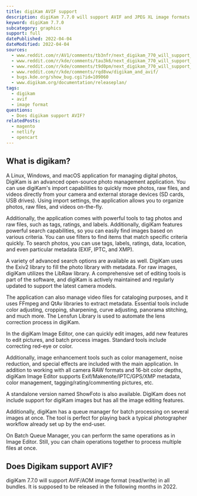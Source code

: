 ```yaml
---
title: digiKam AVIF support
description: digiKam 7.7.0 will support AVIF and JPEG XL image formats out of box in the original installers.
keyword: digiKam 7.7.0
subcategory: graphics
support: full
datePublished: 2022-04-04
dateModified: 2022-04-04
sources:
  - www.reddit.com/r/AV1/comments/tb3nfr/next_digikam_770_will_support_avif_and_jpeg_xl/
  - www.reddit.com/r/kde/comments/tau3k6/next_digikam_770_will_support_avifaom_image/
  - www.reddit.com/r/kde/comments/t9d0pm/next_digikam_770_will_support_jpegxl_image_format/
  - www.reddit.com/r/kde/comments/rqd8vw/digikam_and_avif/
  - bugs.kde.org/show_bug.cgi?id=109060
  - www.digikam.org/documentation/releaseplan/
tags:
  - digikam
  - avif
  - image format
questions:
  - Does digikam support AVIF?
relatedPosts:
  - magento
  - netlify
  - opencart
---
```


## What is digikam?

A Linux, Windows, and macOS application for managing digital photos, DigiKam is an advanced open-source photo management application. You can use digiKam's import capabilities to quickly move photos, raw files, and videos directly from your camera and external storage devices (SD cards, USB drives). Using import settings, the application allows you to organize photos, raw files, and videos on-the-fly.

Additionally, the application comes with powerful tools to tag photos and raw files, such as tags, ratings, and labels. Additionally, digiKam features powerful search capabilities, so you can easily find images based on various criteria. You can use filters to find items that match specific criteria quickly. To search photos, you can use tags, labels, ratings, data, location, and even particular metadata (EXIF, IPTC, and XMP).

A variety of advanced search options are available as well. DigiKam uses the Exiv2 library to fill the photo library with metadata. For raw images, digiKam utilizes the LibRaw library. A comprehensive set of editing tools is part of the software, and digiKam is actively maintained and regularly updated to support the latest camera models.

The application can also manage video files for cataloging purposes, and it uses FFmpeg and QtAv libraries to extract metadata. Essential tools include color adjusting, cropping, sharpening, curve adjusting, panorama stitching, and much more. The Lensfun Library is used to automate the lens correction process in digiKam.

In the digiKam Image Editor, one can quickly edit images, add new features to edit pictures, and batch process images. Standard tools include correcting red-eye or color.

Additionally, image enhancement tools such as color management, noise reduction, and special effects are included with the main application. In addition to working with all camera RAW formats and 16-bit color depths, digiKam Image Editor supports Exif/Makenote/IPTC/GPS/XMP metadata, color management, tagging/rating/commenting pictures, etc.

A standalone version named ShowFoto is also available. DigiKam does not include support for digiKam images but has all the image editing features.

Additionally, digiKam has a queue manager for batch processing on several images at once. The tool is perfect for playing back a typical photographer workflow already set up by the end-user.

On Batch Queue Manager, you can perform the same operations as in Image Editor. Still, you can chain operations together to process multiple files at once.

## Does Digikam support AVIF?

digiKam 7.7.0 will support AVIF/AOM image format (read/write) in all bundles. It is supposed to be released in the following months in 2022.
